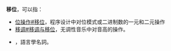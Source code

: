 {{wiktionary}}
'''移位'''，可以指：

* [[位操作#移位|位操作#移位]]，程序设计中对位模式或二进制数的一元和二元操作
* [[移调#移调与移位|移调#移调与移位]]，无调性音乐中对音高的操作。
* {{le|移位 (語法)|Syntactic movement}}，語言學名詞。
{{Disambig|Z|Cat=二字消歧义}}